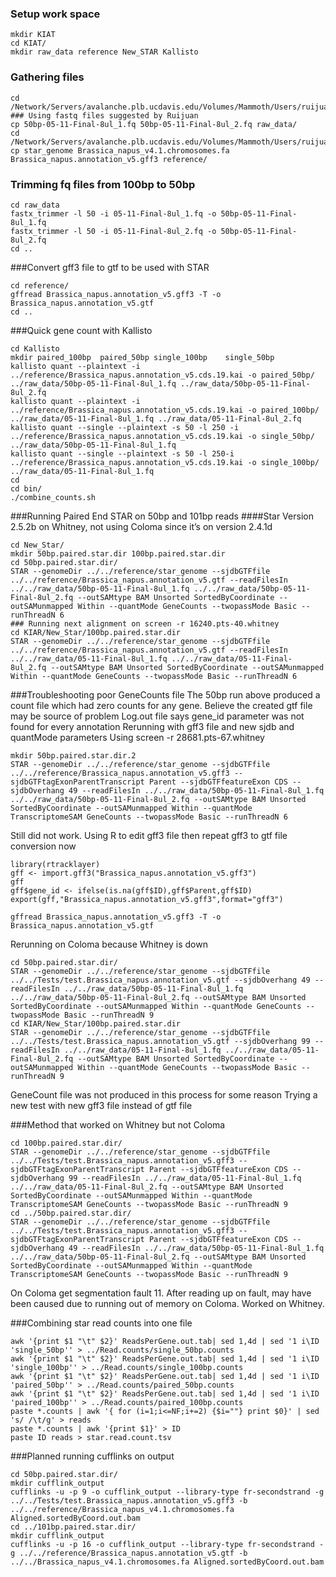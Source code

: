 ### Setup work space
```
mkdir KIAT
cd KIAT/
mkdir raw_data reference New_STAR Kallisto
```
### Gathering files
```
cd /Network/Servers/avalanche.plb.ucdavis.edu/Volumes/Mammoth/Users/ruijuanli/2016_summer/raw_data
### Using fastq files suggested by Ruijuan
cp 50bp-05-11-Final-8ul_1.fq 50bp-05-11-Final-8ul_2.fq raw_data/
cd /Network/Servers/avalanche.plb.ucdavis.edu/Volumes/Mammoth/Users/ruijuanli/Reference/B.napus
cp star_genome Brassica_napus_v4.1.chromosomes.fa Brassica_napus.annotation_v5.gff3 reference/
```

### Trimming fq files from 100bp to 50bp
```
cd raw_data
fastx_trimmer -l 50 -i 05-11-Final-8ul_1.fq -o 50bp-05-11-Final-8ul_1.fq
fastx_trimmer -l 50 -i 05-11-Final-8ul_2.fq -o 50bp-05-11-Final-8ul_2.fq
cd ..
```

###Convert gff3 file to gtf to be used with STAR
```
cd reference/
gffread Brassica_napus.annotation_v5.gff3 -T -o Brassica_napus.annotation_v5.gtf
cd ..
```
###Quick gene count with Kallisto
```
cd Kallisto
mkdir paired_100bp	paired_50bp	single_100bp	single_50bp
kallisto quant --plaintext -i ../reference/Brassica_napus.annotation_v5.cds.19.kai -o paired_50bp/ ../raw_data/50bp-05-11-Final-8ul_1.fq ../raw_data/50bp-05-11-Final-8ul_2.fq
kallisto quant --plaintext -i ../reference/Brassica_napus.annotation_v5.cds.19.kai -o paired_100bp/ ../raw_data/05-11-Final-8ul_1.fq ../raw_data/05-11-Final-8ul_2.fq
kallisto quant --single --plaintext -s 50 -l 250 -i ../reference/Brassica_napus.annotation_v5.cds.19.kai -o single_50bp/ ../raw_data/50bp-05-11-Final-8ul_1.fq
kallisto quant --single --plaintext -s 50 -l 250-i ../reference/Brassica_napus.annotation_v5.cds.19.kai -o single_100bp/ ../raw_data/05-11-Final-8ul_1.fq
cd
cd bin/
./combine_counts.sh
```

###Running Paired End STAR on 50bp and 101bp reads
####Star Version 2.5.2b on Whitney, not using Coloma since it's on version 2.4.1d
```
cd New_Star/
mkdir 50bp.paired.star.dir 100bp.paired.star.dir
cd 50bp.paired.star.dir/
STAR --genomeDir ../../reference/star_genome --sjdbGTFfile ../../reference/Brassica_napus.annotation_v5.gtf --readFilesIn ../../raw_data/50bp-05-11-Final-8ul_1.fq ../../raw_data/50bp-05-11-Final-8ul_2.fq --outSAMtype BAM Unsorted SortedByCoordinate --outSAMunmapped Within --quantMode GeneCounts --twopassMode Basic --runThreadN 6
### Running next alignment on screen -r 16240.pts-40.whitney
cd KIAR/New_Star/100bp.paired.star.dir
STAR --genomeDir ../../reference/star_genome --sjdbGTFfile ../../reference/Brassica_napus.annotation_v5.gtf --readFilesIn ../../raw_data/05-11-Final-8ul_1.fq ../../raw_data/05-11-Final-8ul_2.fq --outSAMtype BAM Unsorted SortedByCoordinate --outSAMunmapped Within --quantMode GeneCounts --twopassMode Basic --runThreadN 6
```

###Troubleshooting poor GeneCounts file
The 50bp run above produced a count file which had zero counts for any gene.
Believe the created gtf file may be source of problem
Log.out file says gene_id parameter was not found for every annotation
Rerunning with gff3 file and new sjdb and quantMode parameters
Using screen -r 28681.pts-67.whitney
```
mkdir 50bp.paired.star.dir.2
STAR --genomeDir ../../reference/star_genome --sjdbGTFfile ../../reference/Brassica_napus.annotation_v5.gff3 --sjdbGTFtagExonParentTranscript Parent --sjdbGTFfeatureExon CDS --sjdbOverhang 49 --readFilesIn ../../raw_data/50bp-05-11-Final-8ul_1.fq ../../raw_data/50bp-05-11-Final-8ul_2.fq --outSAMtype BAM Unsorted SortedByCoordinate --outSAMunmapped Within --quantMode TranscriptomeSAM GeneCounts --twopassMode Basic --runThreadN 6
```

Still did not work. Using R to edit gff3 file then repeat gff3 to gtf file conversion now
```
library(rtracklayer)
gff <- import.gff3("Brassica_napus.annotation_v5.gff3")
gff
gff$gene_id <- ifelse(is.na(gff$ID),gff$Parent,gff$ID)
export(gff,"Brassica_napus.annotation_v5.gff3",format="gff3")
```
```
gffread Brassica_napus.annotation_v5.gff3 -T -o Brassica_napus.annotation_v5.gtf
```

Rerunning on Coloma because Whitney is down
```
cd 50bp.paired.star.dir/
STAR --genomeDir ../../reference/star_genome --sjdbGTFfile ../../Tests/test.Brassica_napus.annotation_v5.gtf --sjdbOverhang 49 --readFilesIn ../../raw_data/50bp-05-11-Final-8ul_1.fq ../../raw_data/50bp-05-11-Final-8ul_2.fq --outSAMtype BAM Unsorted SortedByCoordinate --outSAMunmapped Within --quantMode GeneCounts --twopassMode Basic --runThreadN 9
cd KIAR/New_Star/100bp.paired.star.dir
STAR --genomeDir ../../reference/star_genome --sjdbGTFfile ../../Tests/test.Brassica_napus.annotation_v5.gtf --sjdbOverhang 99 --readFilesIn ../../raw_data/05-11-Final-8ul_1.fq ../../raw_data/05-11-Final-8ul_2.fq --outSAMtype BAM Unsorted SortedByCoordinate --outSAMunmapped Within --quantMode GeneCounts --twopassMode Basic --runThreadN 9
```
GeneCount file was not produced in this process for some reason
Trying a new test with new gff3 file instead of gtf file

###Method that worked on Whitney but not Coloma
```
cd 100bp.paired.star.dir/
STAR --genomeDir ../../reference/star_genome --sjdbGTFfile ../../Tests/test.Brassica_napus.annotation_v5.gff3 --sjdbGTFtagExonParentTranscript Parent --sjdbGTFfeatureExon CDS --sjdbOverhang 99 --readFilesIn ../../raw_data/05-11-Final-8ul_1.fq ../../raw_data/05-11-Final-8ul_2.fq --outSAMtype BAM Unsorted SortedByCoordinate --outSAMunmapped Within --quantMode TranscriptomeSAM GeneCounts --twopassMode Basic --runThreadN 9
cd ../50bp.paired.star.dir/
STAR --genomeDir ../../reference/star_genome --sjdbGTFfile ../../Tests/test.Brassica_napus.annotation_v5.gff3 --sjdbGTFtagExonParentTranscript Parent --sjdbGTFfeatureExon CDS --sjdbOverhang 49 --readFilesIn ../../raw_data/50bp-05-11-Final-8ul_1.fq ../../raw_data/50bp-05-11-Final-8ul_2.fq --outSAMtype BAM Unsorted SortedByCoordinate --outSAMunmapped Within --quantMode TranscriptomeSAM GeneCounts --twopassMode Basic --runThreadN 9
```
On Coloma get segmentation fault 11. After reading up on fault, may have been caused due to running out of memory on Coloma. Worked on Whitney. 

###Combining star read counts into one file
```
awk '{print $1 "\t" $2}' ReadsPerGene.out.tab| sed 1,4d | sed '1 i\ID 'single_50bp'' > ../Read.counts/single_50bp.counts
awk '{print $1 "\t" $2}' ReadsPerGene.out.tab| sed 1,4d | sed '1 i\ID 'single_100bp'' > ../Read.counts/single_100bp.counts
awk '{print $1 "\t" $2}' ReadsPerGene.out.tab| sed 1,4d | sed '1 i\ID 'paired_50bp'' > ../Read.counts/paired_50bp.counts
awk '{print $1 "\t" $2}' ReadsPerGene.out.tab| sed 1,4d | sed '1 i\ID 'paired_100bp'' > ../Read.counts/paired_100bp.counts
paste *.counts | awk '{ for (i=1;i<=NF;i+=2) {$i=""} print $0}' | sed 's/ /\t/g' > reads
paste *.counts | awk '{print $1}' > ID
paste ID reads > star.read.count.tsv
```

###Planned running cufflinks on output
```
cd 50bp.paired.star.dir/
mkdir cufflink_output      
cufflinks -u -p 9 -o cufflink_output --library-type fr-secondstrand -g ../../Tests/test.Brassica_napus.annotation_v5.gff3 -b ../../reference/Brassica_napus_v4.1.chromosomes.fa Aligned.sortedByCoord.out.bam
cd ../101bp.paired.star.dir/
mkdir cufflink_output
cufflinks -u -p 16 -o cufflink_output --library-type fr-secondstrand -g ../../reference/Brassica_napus.annotation_v5.gtf -b ../../Brassica_napus_v4.1.chromosomes.fa Aligned.sortedByCoord.out.bam
```
